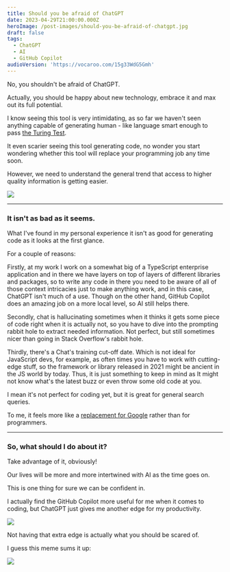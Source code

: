 ```yaml
---
title: Should you be afraid of ChatGPT
date: 2023-04-29T21:00:00.000Z
heroImage: /post-images/should-you-be-afraid-of-chatgpt.jpg
draft: false
tags:
  - ChatGPT
  - AI
  - GitHub Copilot
audioVersion: 'https://vocaroo.com/15g33WdG5Gmh'
---
```


No, you shouldn't be afraid of ChatGPT.

Actually, you should be happy about new technology, embrace it and max out its full potential.

I know seeing this tool is very intimidating, as so far we haven't seen anything capable of generating human - like language smart enough to pass [the Turing Test](https://en.wikipedia.org/wiki/Turing_test).

It even scarier seeing this tool generating code, no wonder you start wondering whether this tool will replace your programming job any time soon.

However, we need to understand the general trend that access to higher quality information is getting easier.

![](/post-images/ease-of-access-to-information.png)

***

### It isn't as bad as it seems.

What I've found in my personal experience it isn't as good for generating code as it looks at the first glance.

For a couple of reasons:

Firstly, at my work I work on a somewhat big of a TypeScript enterprise application and in there we have layers on top of layers of different libraries and packages, so to write any code in there you need to be aware of all of those context intricacies just to make anything work, and in this case, ChatGPT isn't much of a use. Though on the other hand, GitHub Copilot does an amazing job on a more local level, so AI still helps there.

Secondly, chat is hallucinating sometimes when it thinks it gets some piece of code right when it is actually not, so you have to dive into the prompting rabbit hole to extract needed information. Not perfect, but still sometimes nicer than going in Stack Overflow's rabbit hole.

Thirdly, there's a Chat's training cut-off date. Which is not ideal for JavaScript devs, for example, as often times you have to work with cutting-edge stuff, so the framework or library released in 2021 might be ancient in the JS world by today. Thus, it is just something to keep in mind as It might not know what's the latest buzz or even throw some old code at you.

I mean it's not perfect for coding yet, but it is great for general search queries.

To me, it feels more like a [replacement for Google](https://alex-code.com/post/2023-04-22-why-chatgpt-is-better-than-google) rather than for programmers.

***

### So, what should I do about it?

Take advantage of it, obviously!

Our lives will be more and more intertwined with AI as the time goes on.

This is one thing for sure we can be confident in.

I actually find the GitHub Copilot more useful for me when it comes to coding, but ChatGPT just gives me another edge for my productivity.

![](/post-images/ai-productivity-comparison.png)

Not having that extra edge is actually what you should be scared of.

I guess this meme sums it up:

![](/post-images/ai-meme.png)
